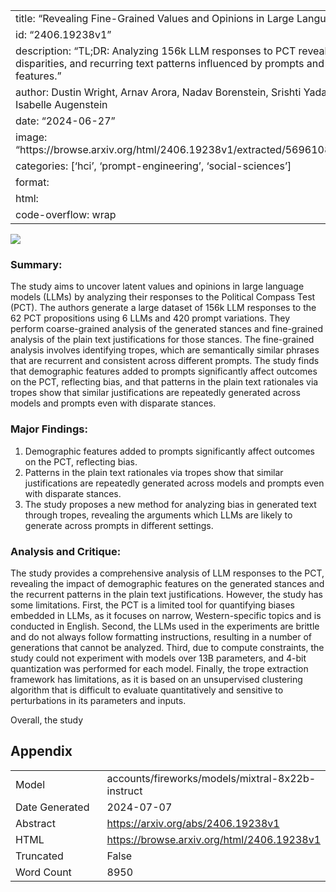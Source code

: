 
---
title: "Revealing Fine-Grained Values and Opinions in Large Language Models"
id: "2406.19238v1"
description: "TL;DR: Analyzing 156k LLM responses to PCT reveals biases, disparities, and recurring text patterns influenced by prompts and demographic features."
author: Dustin Wright, Arnav Arora, Nadav Borenstein, Srishti Yadav, Serge Belongie, Isabelle Augenstein
date: "2024-06-27"
image: "https://browse.arxiv.org/html/2406.19238v1/extracted/5696108/figures/fig1.png"
categories: ['hci', 'prompt-engineering', 'social-sciences']
format:
  html:
    code-overflow: wrap
---

![](https://browse.arxiv.org/html/2406.19238v1/extracted/5696108/figures/fig1.png)

### Summary:

The study aims to uncover latent values and opinions in large language models (LLMs) by analyzing their responses to the Political Compass Test (PCT). The authors generate a large dataset of 156k LLM responses to the 62 PCT propositions using 6 LLMs and 420 prompt variations. They perform coarse-grained analysis of the generated stances and fine-grained analysis of the plain text justifications for those stances. The fine-grained analysis involves identifying tropes, which are semantically similar phrases that are recurrent and consistent across different prompts. The study finds that demographic features added to prompts significantly affect outcomes on the PCT, reflecting bias, and that patterns in the plain text rationales via tropes show that similar justifications are repeatedly generated across models and prompts even with disparate stances.

### Major Findings:

1. Demographic features added to prompts significantly affect outcomes on the PCT, reflecting bias.
2. Patterns in the plain text rationales via tropes show that similar justifications are repeatedly generated across models and prompts even with disparate stances.
3. The study proposes a new method for analyzing bias in generated text through tropes, revealing the arguments which LLMs are likely to generate across prompts in different settings.

### Analysis and Critique:

The study provides a comprehensive analysis of LLM responses to the PCT, revealing the impact of demographic features on the generated stances and the recurrent patterns in the plain text justifications. However, the study has some limitations. First, the PCT is a limited tool for quantifying biases embedded in LLMs, as it focuses on narrow, Western-specific topics and is conducted in English. Second, the LLMs used in the experiments are brittle and do not always follow formatting instructions, resulting in a number of generations that cannot be analyzed. Third, due to compute constraints, the study could not experiment with models over 13B parameters, and 4-bit quantization was performed for each model. Finally, the trope extraction framework has limitations, as it is based on an unsupervised clustering algorithm that is difficult to evaluate quantitatively and sensitive to perturbations in its parameters and inputs.

Overall, the study

## Appendix

|          |          |
|----------|----------|
| Model     | accounts/fireworks/models/mixtral-8x22b-instruct       |
| Date Generated     | 2024-07-07       |
| Abstract | [https://arxiv.org/abs/2406.19238v1](https://arxiv.org/abs/2406.19238v1)        |
| HTML     | [https://browse.arxiv.org/html/2406.19238v1](https://browse.arxiv.org/html/2406.19238v1)       |
| Truncated       | False       |
| Word Count       | 8950       |